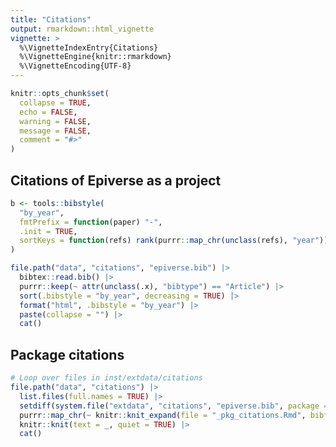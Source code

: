 ```yaml
---
title: "Citations"
output: rmarkdown::html_vignette
vignette: >
  %\VignetteIndexEntry{Citations}
  %\VignetteEngine{knitr::rmarkdown}
  %\VignetteEncoding{UTF-8}
---
```


```r
knitr::opts_chunk$set(
  collapse = TRUE,
  echo = FALSE,
  warning = FALSE,
  message = FALSE,
  comment = "#>"
)
```

## Citations of Epiverse as a project

```r
b <- tools::bibstyle(
  "by_year",
  fmtPrefix = function(paper) "-",
  .init = TRUE,
  sortKeys = function(refs) rank(purrr::map_chr(unclass(refs), "year"))
)

file.path("data", "citations", "epiverse.bib") |>
  bibtex::read.bib() |>
  purrr::keep(~ attr(unclass(.x), "bibtype") == "Article") |>
  sort(.bibstyle = "by_year", decreasing = TRUE) |>
  format("html", .bibstyle = "by_year") |>
  paste(collapse = "") |>
  cat()
```

## Package citations

```r
# Loop over files in inst/extdata/citations
file.path("data", "citations") |>
  list.files(full.names = TRUE) |>
  setdiff(system.file("extdata", "citations", "epiverse.bib", package = "etstats")) |>
  purrr::map_chr(~ knitr::knit_expand(file = "_pkg_citations.Rmd", bibfile = .x)) |>
  knitr::knit(text = _, quiet = TRUE) |>
  cat()
```
